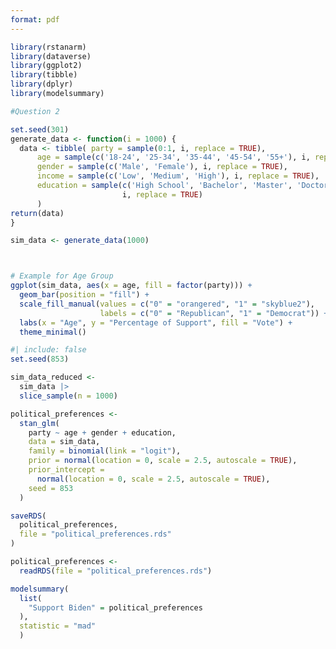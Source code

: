 ---
format: pdf
---


```{r, include=FALSE}
library(rstanarm)
library(dataverse)
library(ggplot2)
library(tibble)
library(dplyr)
library(modelsummary)
```


```{r}
#Question 2

set.seed(301)
generate_data <- function(i = 1000) {
  data <- tibble( party = sample(0:1, i, replace = TRUE),
      age = sample(c('18-24', '25-34', '35-44', '45-54', '55+'), i, replace = TRUE),
      gender = sample(c('Male', 'Female'), i, replace = TRUE),
      income = sample(c('Low', 'Medium', 'High'), i, replace = TRUE),
      education = sample(c('High School', 'Bachelor', 'Master', 'Doctorate'),
                         i, replace = TRUE)
      )
return(data)
}

sim_data <- generate_data(1000)



# Example for Age Group
ggplot(sim_data, aes(x = age, fill = factor(party))) +
  geom_bar(position = "fill") +
  scale_fill_manual(values = c("0" = "orangered", "1" = "skyblue2"),
                    labels = c("0" = "Republican", "1" = "Democrat")) +
  labs(x = "Age", y = "Percentage of Support", fill = "Vote") +
  theme_minimal()


```

```{r}
#| include: false
set.seed(853)

sim_data_reduced <- 
  sim_data |> 
  slice_sample(n = 1000)

political_preferences <-
  stan_glm(
    party ~ age + gender + education,
    data = sim_data,
    family = binomial(link = "logit"),
    prior = normal(location = 0, scale = 2.5, autoscale = TRUE),
    prior_intercept = 
      normal(location = 0, scale = 2.5, autoscale = TRUE),
    seed = 853
  )

saveRDS(
  political_preferences,
  file = "political_preferences.rds"
)
```

```{r}
political_preferences <-
  readRDS(file = "political_preferences.rds")

modelsummary(
  list(
    "Support Biden" = political_preferences
  ),
  statistic = "mad"
  )
```

